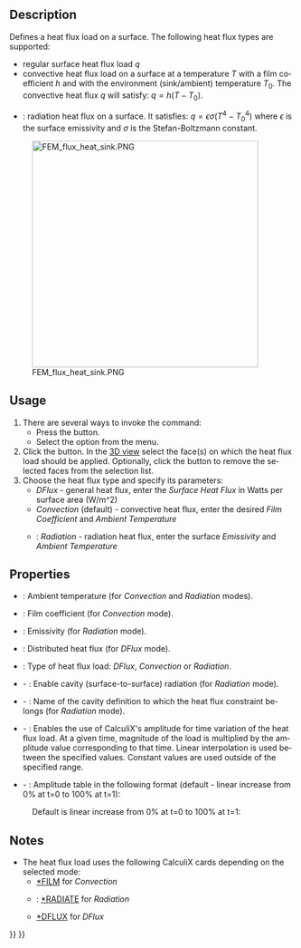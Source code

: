 <languages/>

{{Docnav/ru
|[[FEM_ConstraintInitialTemperature/ru|Constraint initial temperature]]
|[[FEM_ConstraintTemperature/ru|Constraint temperature]]
|[[FEM_Workbench/ru|FEM]]
|IconL=FEM_ConstraintInitialTemperature.svg
|IconR=FEM_ConstraintTemperature.svg
|IconC=Workbench_FEM.svg
}}

<div class="mw-translate-fuzzy">
{{GuiCommand/ru
|Name=FEM ConstraintHeatflux
|Name/ru=FEM ConstraintHeatflux
|MenuLocation=Model → Thermal Constraints → Constraint heatflux
|Workbenches=[[FEM_Workbench/ru|FEM]]
|Shortcut=
|SeeAlso=[[FEM_tutorial/ru|FEM tutorial]]
}}
</div>

<div lang="en" dir="ltr" class="mw-content-ltr">
==Description==
</div>

<div lang="en" dir="ltr" class="mw-content-ltr">
Defines a heat flux load on a surface. The following heat flux types are supported:
* regular surface heat flux load <math>q</math>
* convective heat flux load on a surface at a temperature <math>T</math> with a film coefficient <math>h</math> and with the environment (sink/ambient) temperature <math>T_{0}</math>. The convective heat flux <math>q</math> will satisfy: <math>q=h(T-T_{0})</math>.
* {{Version|1.0}}: radiation heat flux on a surface. It satisfies: <math>q=\epsilon \sigma(T^{4}-T_{0}^{4})</math> where <math>\epsilon</math> is the surface emissivity and <math>\sigma</math> is the Stefan-Boltzmann constant.
</div>

[[Image:FEM_flux_heat_sink.PNG|400px]]
<div lang="en" dir="ltr" class="mw-content-ltr">
{{Caption|Heat sink with convective heat flux load on the surfaces exposed to air}}
</div>

<div lang="en" dir="ltr" class="mw-content-ltr">
==Usage==
</div>

<div lang="en" dir="ltr" class="mw-content-ltr">
# There are several ways to invoke the command:
#* Press the {{Button|[[Image:FEM_ConstraintHeatflux.svg|16px]] [[FEM_ConstraintHeatflux|Heat Flux Load]]}} button.
#* Select the {{MenuCommand|Model → Thermal Boundary Conditions and Loads → [[Image:FEM_ConstraintHeatflux.svg|16px]] Heat Flux Load}} option from the menu.
# Click the {{Button|Add}} button. In the [[3D_view|3D view]] select the face(s) on which the heat flux load should be applied. Optionally, click the {{Button|Remove}} button to remove the selected faces from the selection list.
# Choose the heat flux type and specify its parameters:
#* ''DFlux'' - general heat flux, enter the ''Surface Heat Flux'' in Watts per surface area (W/m^2)
#* ''Convection'' (default) - convective heat flux, enter the desired ''Film Coefficient'' and ''Ambient Temperature''
#* {{Version|1.0}}: ''Radiation'' - radiation heat flux, enter the surface ''Emissivity'' and ''Ambient Temperature''
</div>

<div lang="en" dir="ltr" class="mw-content-ltr">
==Properties==
</div>

<div lang="en" dir="ltr" class="mw-content-ltr">
* {{PropertyData|Ambient Temp}}: Ambient temperature (for ''Convection'' and ''Radiation'' modes).
* {{PropertyData|Film Coef}}: Film coefficient (for ''Convection'' mode).
* {{PropertyData|Emissivity}}: Emissivity (for ''Radiation'' mode).
* {{PropertyData|DFlux}}: Distributed heat flux (for ''DFlux'' mode).
* {{PropertyData|Constraint Type}}: Type of heat flux load: ''DFlux'', ''Convection'' or ''Radiation''.
* {{PropertyData|Cavity Radiation}} - {{Version|1.1}}: Enable cavity (surface-to-surface) radiation (for ''Radiation'' mode).
* {{PropertyData|Cavity Name}} - {{Version|1.1}}: Name of the cavity definition to which the heat flux constraint belongs (for ''Radiation'' mode).
* {{PropertyData|Enable Amplitude}} - {{Version|1.1}}: Enables the use of CalculiX's amplitude for time variation of the heat flux load. At a given time, magnitude of the load is multiplied by the amplitude value corresponding to that time. Linear interpolation is used between the specified values. Constant values are used outside of the specified range.
* {{PropertyData|Amplitude Values}} - {{Version|1.1}}: Amplitude table in the following format (default - linear increase from 0% at t=0 to 100% at t=1):
</div>

: {{Code|lang=text|code=
time_1, amplitude_value_1
...
}}

<div lang="en" dir="ltr" class="mw-content-ltr">
: Default is linear increase from 0% at t=0 to 100% at t=1:
</div>

: {{Code|lang=text|code=
0, 0
1, 1
}}

<div lang="en" dir="ltr" class="mw-content-ltr">
==Notes==
</div>

<div lang="en" dir="ltr" class="mw-content-ltr">
* The heat flux load uses the following CalculiX cards depending on the selected mode:
** [http://web.mit.edu/calculix_v2.7/CalculiX/ccx_2.7/doc/ccx/node203.html *FILM] for ''Convection''
** {{Version|1.0}}: [http://web.mit.edu/calculix_v2.7/CalculiX/ccx_2.7/doc/ccx/node234.html *RADIATE] for ''Radiation''
** [http://web.mit.edu/calculix_v2.7/CalculiX/ccx_2.7/doc/ccx/node188.html *DFLUX] for ''DFlux''
</div>


{{Docnav/ru
|[[FEM_ConstraintInitialTemperature/ru|Constraint initial temperature]]
|[[FEM_ConstraintTemperature/ru|Constraint temperature]]
|[[FEM_Workbench/ru|FEM]]
|IconL=FEM_ConstraintInitialTemperature.svg
|IconR=FEM_ConstraintTemperature.svg
|IconC=Workbench_FEM.svg
}}

{{FEM Tools navi{{#translation:}}}}
{{Userdocnavi{{#translation:}}}}